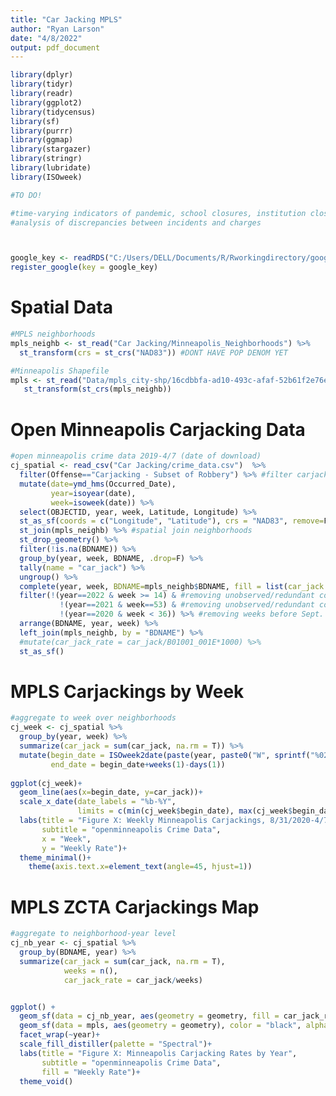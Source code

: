 ```yaml
---
title: "Car Jacking MPLS"
author: "Ryan Larson"
date: "4/8/2022"
output: pdf_document
---
```




```r
library(dplyr)
library(tidyr)
library(readr)
library(ggplot2)
library(tidycensus)
library(sf)
library(purrr)
library(ggmap)
library(stargazer)
library(stringr)
library(lubridate)
library(ISOweek)

#TO DO!

#time-varying indicators of pandemic, school closures, institution closures, social safety net
#analysis of discrepancies between incidents and charges



google_key <- readRDS("C:/Users/DELL/Documents/R/Rworkingdirectory/google_api_key.rds")
register_google(key = google_key)
```

# Spatial Data

```r
#MPLS neighborhoods
mpls_neighb <- st_read("Car Jacking/Minneapolis_Neighborhoods") %>%
  st_transform(crs = st_crs("NAD83")) #DONT HAVE POP DENOM YET

#Minneapolis Shapefile
mpls <- st_read("Data/mpls_city-shp/16cdbbfa-ad10-493c-afaf-52b61f2e76e42020329-1-180h9ap.whbo.shp") %>%
   st_transform(st_crs(mpls_neighb))
```

# Open Minneapolis Carjacking Data

```r
#open minneapolis crime data 2019-4/7 (date of download)
cj_spatial <- read_csv("Car Jacking/crime_data.csv")  %>%
  filter(Offense=="Carjacking - Subset of Robbery") %>% #filter carjackings
  mutate(date=ymd_hms(Occurred_Date),
         year=isoyear(date),
         week=isoweek(date)) %>%
  select(OBJECTID, year, week, Latitude, Longitude) %>%
  st_as_sf(coords = c("Longitude", "Latitude"), crs = "NAD83", remove=F) %>%
  st_join(mpls_neighb) %>% #spatial join neighborhoods
  st_drop_geometry() %>%
  filter(!is.na(BDNAME)) %>%
  group_by(year, week, BDNAME, .drop=F) %>%
  tally(name = "car_jack") %>%
  ungroup() %>%
  complete(year, week, BDNAME=mpls_neighb$BDNAME, fill = list(car_jack = 0)) %>%
  filter(!(year==2022 & week >= 14) & #removing unobserved/redundant completions
           !(year==2021 & week==53) & #removing unobserved/redundant completions
           !(year==2020 & week < 36)) %>% #removing weeks before Sept. 2020, isoweek 36
  arrange(BDNAME, year, week) %>%
  left_join(mpls_neighb, by = "BDNAME") %>%
  #mutate(car_jack_rate = car_jack/B01001_001E*1000) %>%
  st_as_sf()
```

# MPLS Carjackings by Week

```r
#aggregate to week over neighborhoods
cj_week <- cj_spatial %>%
  group_by(year, week) %>%
  summarize(car_jack = sum(car_jack, na.rm = T)) %>%
  mutate(begin_date = ISOweek2date(paste(year, paste0("W", sprintf("%02d", week)), 1,sep = "-")),
         end_date = begin_date+weeks(1)-days(1)) 
  
ggplot(cj_week)+
  geom_line(aes(x=begin_date, y=car_jack))+ 
  scale_x_date(date_labels = "%b-%Y", 
               limits = c(min(cj_week$begin_date), max(cj_week$begin_date)))+
  labs(title = "Figure X: Weekly Minneapolis Carjackings, 8/31/2020-4/7/2022",
       subtitle = "openminneapolis Crime Data",
       x = "Week",
       y = "Weekly Rate")+
  theme_minimal()+
    theme(axis.text.x=element_text(angle=45, hjust=1)) 

```


# MPLS ZCTA Carjackings Map

```r
#aggregate to neighborhood-year level
cj_nb_year <- cj_spatial %>%
  group_by(BDNAME, year) %>%
  summarize(car_jack = sum(car_jack, na.rm = T),
            weeks = n(),
            car_jack_rate = car_jack/weeks) 


ggplot() +
  geom_sf(data = cj_nb_year, aes(geometry = geometry, fill = car_jack_rate)) + 
  geom_sf(data = mpls, aes(geometry = geometry), color = "black", alpha = 0)+
  facet_wrap(~year)+
  scale_fill_distiller(palette = "Spectral")+
  labs(title = "Figure X: Minneapolis Carjacking Rates by Year", 
       subtitle = "openminneapolis Crime Data",
       fill = "Weekly Rate")+
  theme_void()
```